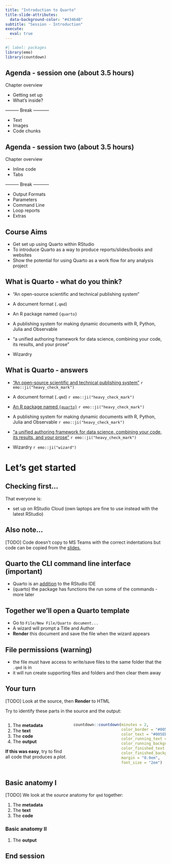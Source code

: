 ```yaml
---
title: "Introduction to Quarto"
title-slide-attributes: 
  data-background-color: "#43464B"
subtitle: "Session - Introduction"
execute: 
  eval: true
---
```


```r
#| label: packages
library(emo)
library(countdown)
```

## Agenda - session one (about 3.5 hours)

Chapter overview

::: {.fragment .fade-in}
- Getting set up 
- What's inside?  
:::
::: {.fragment .fade-in}
--------- Break -----------  
:::
::: {.fragment .fade-in}
- Text 
- Images 
- Code chunks  
:::



## Agenda - session two (about 3.5 hours)

Chapter overview

::: {.fragment .fade-in}
- Inline code 
- Tabs 
:::
::: {.fragment .fade-in}
--------- Break -----------
:::
::: {.fragment .fade-in}
- Output Formats
- Parameters
- Command Line
- Loop reports
- Extras
:::

## Course Aims

::: incremental
-   Get set up using Quarto within RStudio
-   To introduce Quarto as a way to produce reports/slides/books and websites
-   Show the potential for using Quarto as a work flow for any analysis project
:::

## What is Quarto - what do you think?

::: incremental
- "An open-source scientific and technical publishing system"

- A document format (`.qmd`) 

- An R package named `{quarto}`

- A publishing system for making dynamic documents with R, Python, Julia and Observable 

- "a unified authoring framework for data science, combining your code, its results, and your prose"

- Wizardry 
:::

## What is Quarto - answers

::: incremental
- ["An open-source scientific and technical publishing system"](https://quarto.org/) `r emo::ji("heavy_check_mark")`

- A document format (`.qmd`) `r emo::ji("heavy_check_mark")`

- [An R package named `{quarto}`](https://github.com/quarto-dev/quarto-r) `r emo::ji("heavy_check_mark")`

- A publishing system for making dynamic documents with R, Python, Julia and Observable `r emo::ji("heavy_check_mark")`

- ["a unified authoring framework for data science, combining your code, its results, and your prose"](https://r4ds.hadley.nz/quarto.html) `r emo::ji("heavy_check_mark")`

- Wizardry `r emo::ji("wizard")`
:::

# Let's get started

## Checking first...

That everyone is:

* set up on RStudio Cloud (own laptops are fine to use instead with the latest RStudio)

## Also note...

[TODO]
Code doesn't copy to MS Teams with the correct indentations but code can be copied from the [slides](),

:::{.callout-important collapse=false appearance='default' icon=true}
## Quarto the CLI command line interface (important)
- Quarto is an [addition](https://quarto.org/docs/get-started/) to the RStudio IDE
- {quarto} the package has functions the run some of the commands - more later
:::


## Together we'll open a Quarto template

* Go to `File/New File/Quarto document...`
* A wizard will prompt a Title and Author
* **Render** this document and save the file when the wizard appears

:::{.callout-warning collapse=false appearance='default' icon=true}
## File permissions (warning)
- the file must have access to write/save files to the same folder that the `.qmd` is in
- it will run create supporting files and folders and then clear them away
:::

## Your turn

[TODO] Look at the source, then **Render** to HTML

Try to identify these parts in the source and the output:

:::: {.columns}

::: {.column width='40%'}

1. The **metadata**
1. The **text** 
1. The **code**
1. The **output**

**If this was easy**, try to find all code that produces a *plot*.
:::

::: {.column width='60%'}

```r
countdown::countdown(minutes = 2,
                     color_border = "#005EB8",
                     color_text = "#005EB8",
                     color_running_text = "white",
                     color_running_background = "#005EB8",
                     color_finished_text = "#005EB8",
                     color_finished_background = "white",
                     margin = "0.9em",
                     font_size = "2em")
```
:::

::::

## Basic anatomy I

[TODO]
We look at the *source* anatomy for `qmd` together:

1. The **metadata**
1. The **text** 
1. The **code**

### Basic anatomy II

1. The **output**

## End session
